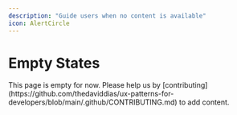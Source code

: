 ```yaml
---
description: "Guide users when no content is available"
icon: AlertCircle
---
```



# Empty States

<Callout type="warning">
  This page is empty for now. Please help us by
  [contributing](https://github.com/thedaviddias/ux-patterns-for-developers/blob/main/.github/CONTRIBUTING.md)
  to add content.
</Callout>
